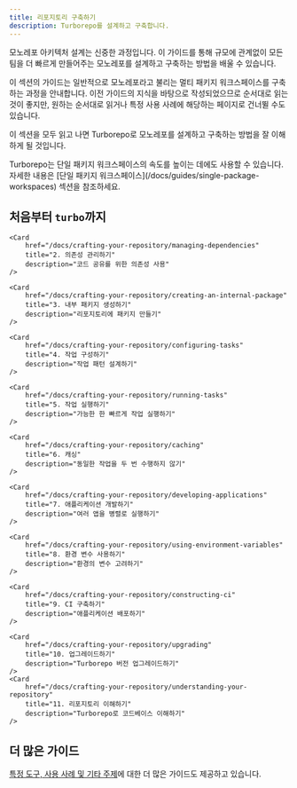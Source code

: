 ```yaml
---
title: 리포지토리 구축하기
description: Turborepo를 설계하고 구축합니다.
---
```



모노레포 아키텍처 설계는 신중한 과정입니다. 이 가이드를 통해 규모에 관계없이 모든 팀을 더 빠르게 만들어주는 모노레포를 설계하고 구축하는 방법을 배울 수 있습니다.

이 섹션의 가이드는 일반적으로 모노레포라고 불리는 멀티 패키지 워크스페이스를 구축하는 과정을 안내합니다. 이전 가이드의 지식을 바탕으로 작성되었으므로 순서대로 읽는 것이 좋지만, 원하는 순서대로 읽거나 특정 사용 사례에 해당하는 페이지로 건너뛸 수도 있습니다.

이 섹션을 모두 읽고 나면 Turborepo로 모노레포를 설계하고 구축하는 방법을 잘 이해하게 될 것입니다.

<Callout type="info">
  Turborepo는 단일 패키지 워크스페이스의 속도를 높이는 데에도 사용할 수
  있습니다. 자세한 내용은 [단일 패키지
  워크스페이스](/docs/guides/single-package-workspaces) 섹션을 참조하세요.
</Callout>

## 처음부터 `turbo`까지

<Cards>
    <Card
        href="/docs/crafting-your-repository/structuring-a-repository"
        title="1. 리포지토리 구조화하기"
        description="모노레포의 디렉토리 구조를 설계합니다."
    />

    <Card
        href="/docs/crafting-your-repository/managing-dependencies"
        title="2. 의존성 관리하기"
        description="코드 공유를 위한 의존성 사용"
    />

    <Card
        href="/docs/crafting-your-repository/creating-an-internal-package"
        title="3. 내부 패키지 생성하기"
        description="리포지토리에 패키지 만들기"
    />

    <Card
        href="/docs/crafting-your-repository/configuring-tasks"
        title="4. 작업 구성하기"
        description="작업 패턴 설계하기"
    />

    <Card
        href="/docs/crafting-your-repository/running-tasks"
        title="5. 작업 실행하기"
        description="가능한 한 빠르게 작업 실행하기"
    />

    <Card
        href="/docs/crafting-your-repository/caching"
        title="6. 캐싱"
        description="동일한 작업을 두 번 수행하지 않기"
    />

    <Card
        href="/docs/crafting-your-repository/developing-applications"
        title="7. 애플리케이션 개발하기"
        description="여러 앱을 병렬로 실행하기"
    />

    <Card
        href="/docs/crafting-your-repository/using-environment-variables"
        title="8. 환경 변수 사용하기"
        description="환경의 변수 고려하기"
    />

    <Card
        href="/docs/crafting-your-repository/constructing-ci"
        title="9. CI 구축하기"
        description="애플리케이션 배포하기"
    />

    <Card
        href="/docs/crafting-your-repository/upgrading"
        title="10. 업그레이드하기"
        description="Turborepo 버전 업그레이드하기"
    />
    <Card
        href="/docs/crafting-your-repository/understanding-your-repository"
        title="11. 리포지토리 이해하기"
        description="Turborepo로 코드베이스 이해하기"
    />

</Cards>

## 더 많은 가이드

[특정 도구, 사용 사례 및 기타 주제](/docs/guides)에 대한 더 많은 가이드도 제공하고 있습니다.
